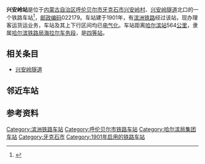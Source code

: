 {{noteTA
|1=zh-cn:始发车次; zh-hk:列車班次;
|2=zh-cn:车次; zh-hk:班次;
}}
{{Infobox China railway station
|车站名称 = 兴安岭站
|图片=Khingan Range Railway Station.jpg
|图片介绍 = 站房
|车站拼音 = Xing'anling
|英文名称 = 
|车站代码 = 57692<ref>{{cite book|title=中华人民共和国铁路车站代码（GB/T 10302-2010）|publisher=中国标准出版社|year=2010|isbn=155066140495|ignore-isbn-error=true|pages=42}}</ref>
|电报码 = XVX
|拼音码 = XAL
|车站位置 = [[内蒙古自治区|内蒙古自治区]][[呼伦贝尔市|呼伦贝尔市]][[牙克石市|牙克石市]]兴安岭北
|坐标 = {{coord|48.8211233|N|121.6686856|E|display=inline,title}}
|归属 = [[哈尔滨铁路局|哈尔滨铁路局]][[海拉尔车务段|海拉尔车务段]]
|线路 = [[滨洲铁路|滨洲铁路]]
|车站等级 = [[四等站_(中铁)|四等站]]
|former=兴安站（{{lang|ru|Хинган}}<ref>{{cite book|author=Мелихов Г.В.|title= Мелихов Г.В. Белый Харбин: Середина 1920-х.|url=https://www.rp-net.ru/book/publications/melihov/Melihov-Belyy_Harbin.pdf|publisher=Русский путь|year=2003}}</ref>）
}}
'''兴安岭站'''是位于[[内蒙古自治区|内蒙古自治区]][[呼伦贝尔市|呼伦贝尔市]][[牙克石市|牙克石市]][[兴安岭村|兴安岭村]]、[[兴安岭隧道|兴安岭隧道]]北口的一个铁路车站<ref>{{cite news|title=路遇传奇：兴安岭上的蒸汽时代|url=http://gushi.nmgnews.com.cn/system/2017/05/22/012350695.shtml|publisher=内蒙古新闻网|date=2017-05-22|accessdate=2020-08-10|archive-date=2017-06-30|archive-url=https://web.archive.org/web/20170630060124/http://gushi.nmgnews.com.cn/system/2017/05/22/012350695.shtml|dead-url=no}}</ref>，[[邮政编码|邮政编码]]022179。车站建于1901年，有[[滨洲铁路|滨洲铁路]]经过该站，现办理客运货运业务，车站及其上下行区间均已[[电气化|电气化]]。车站距离[[哈尔滨站|哈尔滨站]]564[[公里|公里]]，隶属[[哈尔滨铁路局|哈尔滨铁路局]][[海拉尔车务段|海拉尔车务段]]，是[[四等站_(中铁)|四等站]]。

==相关条目==
* [[兴安岭隧道|兴安岭隧道]]

== 邻近车站 ==
{{start rail box|[[File:China_Railways.svg|16px]] [[中国铁路|中国铁路]]}}
{{s-inop|[[博克图站|博克图站]]|{{站|哈尔滨}}方向}}
{{s-line|[[滨洲铁路|滨洲铁路]]<br />← 23km 兴安岭站 9km →}}
{{s-inop|[[伊列克得站|伊列克得站]]|{{站|满洲里}}方向}}
{{end box}}

== 参考资料 ==
{{reflist}}

{{滨洲铁路}}
{{铁路车站小作品}}
{{内蒙古小作品}}

[[Category:滨洲铁路车站|Category:滨洲铁路车站]]
[[Category:呼伦贝尔市铁路车站|Category:呼伦贝尔市铁路车站]]
[[Category:哈尔滨局集团车站|Category:哈尔滨局集团车站]]
[[Category:牙克石市|Category:牙克石市]]
[[Category:1901年启用的铁路车站|Category:1901年启用的铁路车站]]